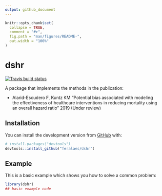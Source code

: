 ```yaml
---
output: github_document
---
```


<!-- README.md is generated from README.Rmd. Please edit that file -->

```r
knitr::opts_chunk$set(
  collapse = TRUE,
  comment = "#>",
  fig.path = "man/figures/README-",
  out.width = "100%"
)
```
# dshr

<!-- badges: start -->
[![Travis build status](https://travis-ci.org/feralaes/dshr.svg?branch=master)](https://travis-ci.org/feralaes/dshr)
<!-- badges: end -->

A package that implements the methods in the publication: 

- Alarid-Escudero F, Kuntz KM "Potential bias associated with modeling the effectiveness of healthcare interventions in reducing mortality using an overall hazard ratio" 2019 (Under review)

## Installation

You can install the development version from [GitHub](https://github.com/) with:

``` r
# install.packages("devtools")
devtools::install_github("feralaes/dshr")
```
## Example

This is a basic example which shows you how to solve a common problem:

```r
library(dshr)
## basic example code
```
